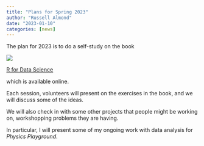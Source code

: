 ```yaml
---
title: "Plans for Spring 2023"
author: "Russell Almond"
date: "2023-01-10"
categories: [news]
---
```


The plan for 2023 is to do a self-study on the book

[![](cover.png)](https://r4ds.had.co.nz)

[R for Data Science](https://r4ds.had.co.nz)

which is available online.

Each session, volunteers will present on the exercises in the book, and we will discuss some of the ideas.

We will also check in with some other projects that people might be working on, workshopping problems they are having.

In particular, I will present some of my ongoing work with data analysis for *Physics Playground*.
